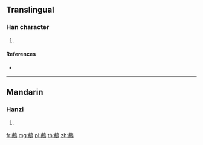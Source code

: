 {{character info/new}}
==Translingual==

===Han character===
{{Han char|rn=196|rad=鳥|as=07|sn=18|four=57227|canj=IBHAF}}

# {{defn|Han|sort=鳥07}}

====References====
* {{Han ref|kx=1489.280|dkj=46919|dj=2020.270|hdz=74634.030|uh=9D4F|ud=40271|bh=F1D1|bd=61905}}

----

==Mandarin==

===Hanzi===
{{cmn-hanzi|pin=[[bū]] ([[bu1]])|wg=pu<sup>1</sup>}}

# {{defn|lang=cmn|sort=鳥07}}

[[fr:鵏]]
[[mg:鵏]]
[[pl:鵏]]
[[th:鵏]]
[[zh:鵏]]